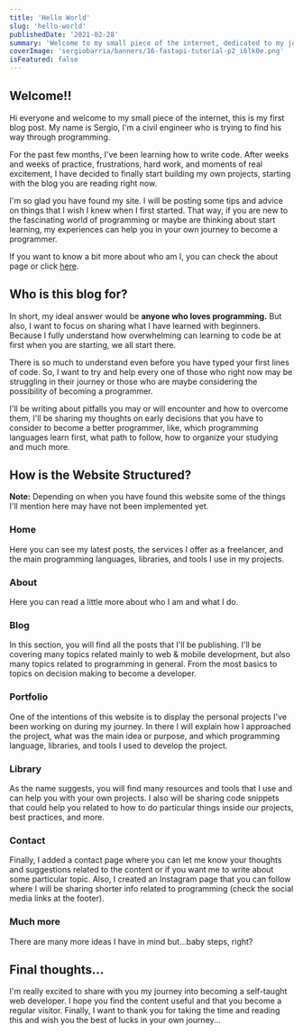 ```yaml
---
title: 'Hello World'
slug: 'hello-world'
publishedDate: '2021-02-28'
summary: 'Welcome to my small piece of the internet, dedicated to my journey as a self-taught developer'
coverImage: 'sergiobarria/banners/16-fastapi-tutorial-p2_i6lk0e.png'
isFeatured: false
---
```


## Welcome!!

Hi everyone and welcome to my small piece of the internet, this is my first blog post. My name is Sergio, I'm a civil engineer who is trying to find his way through programming.

For the past few months, I've been learning how to write code. After weeks and weeks of practice, frustrations, hard work, and moments of real excitement, I have decided to finally start building my own projects, starting with the blog you are reading right now.

I'm so glad you have found my site. I will be posting some tips and advice on things that I wish I knew when I first started. That way, if you are new to the fascinating world of programming or maybe are thinking about start learning, my experiences can help you in your own journey to become a programmer.

If you want to know a bit more about who am I, you can check the about page or click [here](https://sergiobarria.com/about).

## Who is this blog for?

In short, my ideal answer would be **anyone who loves programming.** But also, I want to focus on sharing what I have learned with beginners. Because I fully understand how overwhelming can learning to code be at first when you are starting, we all start there.

There is so much to understand even before you have typed your first lines of code. So, I want to try and help every one of those who right now may be struggling in their journey or those who are maybe considering the possibility of becoming a programmer.

I'll be writing about pitfalls you may or will encounter and how to overcome them, I'll be sharing my thoughts on early decisions that you have to consider to become a better programmer, like, which programming languages learn first, what path to follow, how to organize your studying and much more.

## How is the Website Structured?

**Note:** Depending on when you have found this website some of the things I'll mention here may have not been implemented yet.

### Home

Here you can see my latest posts, the services I offer as a freelancer, and the main programming languages, libraries, and tools I use in my projects.

### About

Here you can read a little more about who I am and what I do.

### Blog

In this section, you will find all the posts that I'll be publishing. I'll be covering many topics related mainly to web & mobile development, but also many topics related to programming in general. From the most basics to topics on decision making to become a developer.

### Portfolio

One of the intentions of this website is to display the personal projects I've been working on during my journey. In there I will explain how I approached the project, what was the main idea or purpose, and which programming language, libraries, and tools I used to develop the project.

### Library

As the name suggests, you will find many resources and tools that I use and can help you with your own projects. I also will be sharing code snippets that could help you related to how to do particular things inside our projects, best practices, and more.

### Contact

Finally, I added a contact page where you can let me know your thoughts and suggestions related to the content or if you want me to write about some particular topic.
Also, I created an Instagram page that you can follow where I will be sharing shorter info related to programming (check the social media links at the footer).

### Much more

There are many more ideas I have in mind but...baby steps, right?

## Final thoughts...

I'm really excited to share with you my journey into becoming a self-taught web developer. I hope you find the content useful and that you become a regular visitor. Finally, I want to thank you for taking the time and reading this and wish you the best of lucks in your own journey...
